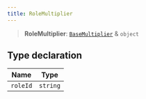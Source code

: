 ```yaml
---
title: RoleMultiplier
---
```


> **RoleMultiplier**: [`BaseMultiplier`](/docs/kiai.js/BaseMultiplier) & `object`

## Type declaration

| Name | Type |
| ------ | ------ |
| `roleId` | `string` |
